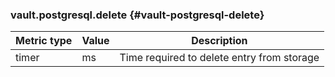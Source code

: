 ### vault.postgresql.delete {#vault-postgresql-delete}

Metric type | Value | Description
----------- | ----- | -----------
timer       | ms    | Time required to delete entry from storage

